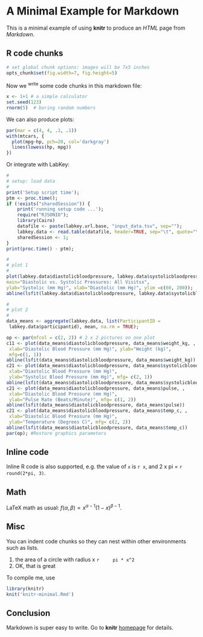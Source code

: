 # A Minimal Example for Markdown

This is a minimal example of using **knitr** to produce an _HTML_ page from _Markdown_.

## R code chunks

```r
# set global chunk options: images will be 7x5 inches
opts_chunk$set(fig.width=7, fig.height=5)
```

Now we ^write^ some code chunks in this markdown file:

```r
x <- 1+1 # a simple calculator
set.seed(123)
rnorm(5)  # boring random numbers
```

We can also produce plots:

```r
par(mar = c(4, 4, .1, .1))
with(mtcars, {
  plot(mpg~hp, pch=20, col='darkgray')
  lines(lowess(hp, mpg))
})
```

Or integrate with LabKey:

```r
#
# setup: load data
#
print('Setup script time');
ptm <- proc.time();
if (!exists("sharedSession")) {
    print('running setup code ...');
    require("RJSONIO");
    library(Cairo)
    datafile <- paste(labkey.url.base, "input_data.tsv", sep="");
    labkey.data <- read.table(datafile, header=TRUE, sep="\t", quote="\"", comment.char="")
    sharedSession <- 1;
}
print(proc.time() - ptm);
```


```r
#
# plot 1
#
plot(labkey.data$diastolicbloodpressure, labkey.data$systolicbloodpressure,
main="Diastolic vs. Systolic Pressures: All Visitsx",
ylab="Systolic (mm Hg)", xlab="Diastolic (mm Hg)", ylim =c(60, 200));
abline(lsfit(labkey.data$diastolicbloodpressure, labkey.data$systolicbloodpressure));

#
# plot 2
#
data_means <- aggregate(labkey.data, list(ParticipantID =
 labkey.data$participantid), mean, na.rm = TRUE);

op <- par(mfcol = c(2, 2)) # 2 x 2 pictures on one plot
c11 <- plot(data_means$diastolicbloodpressure, data_means$weight_kg, ,
 xlab="Diastolic Blood Pressure (mm Hg)", ylab="Weight (kg)",
 mfg=c(1, 1))
abline(lsfit(data_means$diastolicbloodpressure, data_means$weight_kg))
c21 <- plot(data_means$diastolicbloodpressure, data_means$systolicbloodpressure, ,
 xlab="Diastolic Blood Pressure (mm Hg)",
 ylab="Systolic Blood Pressure (mm Hg)", mfg= c(2, 1))
abline(lsfit(data_means$diastolicbloodpressure, data_means$systolicbloodpressure))
c21 <- plot(data_means$diastolicbloodpressure, data_means$pulse, ,
 xlab="Diastolic Blood Pressure (mm Hg)",
 ylab="Pulse Rate (Beats/Minute)", mfg= c(1, 2))
abline(lsfit(data_means$diastolicbloodpressure, data_means$pulse))
c21 <- plot(data_means$diastolicbloodpressure, data_means$temp_c, ,
 xlab="Diastolic Blood Pressure (mm Hg)",
 ylab="Temperature (Degrees C)", mfg= c(2, 2))
abline(lsfit(data_means$diastolicbloodpressure, data_means$temp_c))
par(op); #Restore graphics parameters
```


## Inline code

Inline R code is also supported, e.g. the value of `x` is `r x`, and 2 x pi = `r round(2*pi, 3)`.

## Math

LaTeX math as usual: $f(\alpha, \beta) \propto x^{\alpha-1}(1-x)^{\beta-1}$.

## Misc

You can indent code chunks so they can nest within other environments such as lists.

1. the area of a circle with radius x
    ```r
    pi * x^2
    ```
2. OK, that is great

To compile me, use

```r
library(knitr)
knit('knitr-minimal.Rmd')
```

## Conclusion

Markdown is super easy to write. Go to **knitr** [homepage](http://yihui.name/knitr) for details.